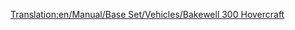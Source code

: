 [[Translation:en/Manual/Base Set/Vehicles/Bakewell 300 Hovercraft]]

{{fr/Bateau|Nom=Aéroglisseur Bakewell 300
|Image=[[File:en/Hovercraft.png|Bakewell 300 Hovercraft]]
|Coût=28 934£ (57 868$)
|Vitesse=112 km/h (70 mph)
|Entretien=3 117£ (6 234$)
|Conception=1968
|Vie=25
|Capacité=100 passagers
|Description=L'aéroglisseur Bakewell 300 est un ferry aéroglisseur à grande vitesse conçu pour relier des ports à grande distance. Sa haute vitesse lui donne un avantage sur ses confrères maritimes. Note: Cet "aéroglisseur" est un hydroglisseur, et ne peut aller sur la terre.
|Réalité=Fictif, mais Bakewell faisait partie de l'équipe d'Assurance Qualité de Transport Tycoon Deluxe. http://en.wikipedia.org/wiki/Mountbatten_class_hovercraft (en anglais)
}}